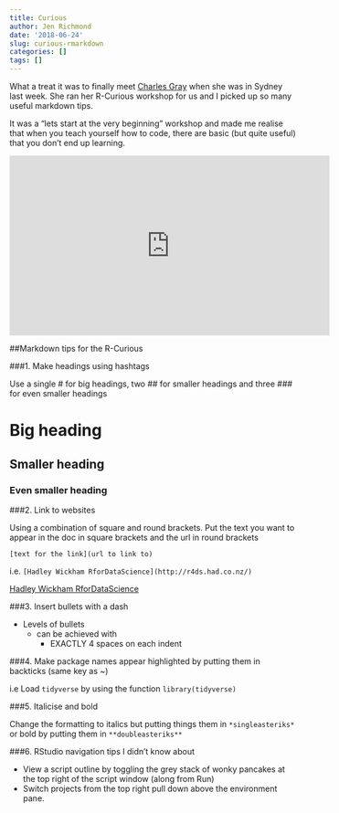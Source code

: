 ```yaml
---
title: Curious
author: Jen Richmond
date: '2018-06-24'
slug: curious-rmarkdown
categories: []
tags: []
---
```


What a treat it was to finally meet [Charles Gray](https://twitter.com/cantabile) when she was in Sydney last week. She ran her R-Curious workshop for us and I picked up so many useful markdown tips. 

<!--more-->

It was a "lets start at the very beginning" workshop and made me realise that when you teach yourself how to code, there are basic (but quite useful) that you don't end up learning. 

<iframe width="560" height="315" src="https://www.youtube.com/embed/dbsJ2DZoiQI?start=10" frameborder="0" allow="autoplay; encrypted-media" allowfullscreen></iframe>

##Markdown tips for the R-Curious

###1. Make headings using hashtags 

Use a single # for big headings, two ## for smaller headings and three ### for even smaller headings

# Big heading
## Smaller heading
### Even smaller heading

###2. Link to websites

Using a combination of square and round brackets. Put the text you want to appear in the doc in square brackets and the url in round brackets 

`[text for the link](url to link to)`

i.e.
`[Hadley Wickham RforDataScience](http://r4ds.had.co.nz/)`

[Hadley Wickham RforDataScience](http://r4ds.had.co.nz/)

###3. Insert bullets with a dash

- Levels of bullets 
    - can be achieved with 
        - EXACTLY 4 spaces on each indent

###4. Make package names appear highlighted by putting them in backticks (same key as ~)

i.e
Load `tidyverse` by using the function `library(tidyverse)`

###5. Italicise and bold

Change the formatting to italics but putting things them in `*singleasteriks*` or bold by putting them in `**doubleasteriks**`


###6. RStudio navigation tips I didn’t know about

- View a script outline by toggling the grey stack of wonky pancakes at the top right of the script window (along from Run)
- Switch projects from the top right pull down above the environment pane. 


